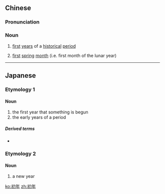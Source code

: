 ==Chinese==
{{zh-forms}}

===Pronunciation===
{{zh-pron
|m=chūnián
|c=zo1 nin4
|cat=noun
}}

===Noun===
{{zh-noun}}

# [[first]] [[year]]s of a [[historical]] [[period]]
# {{lb|zh|formal}} [[first]] [[spring]] [[month]] (i.e. first month of the lunar year)

----

==Japanese==

===Etymology 1===
{{ja-kanjitab|しょ|ねん|yomi=on}}

====Noun====
{{ja-noun|しょねん}}

# the first year that something is begun
# the early years of a period

=====Derived terms=====
* {{ja-r|初年兵|しょねんへい}}

===Etymology 2===
{{ja-kanjitab|はつ|とし|yomi=kun}}

====Noun====
{{ja-noun|はつとし}}

# a new year

[[ko:初年]]
[[zh:初年]]
